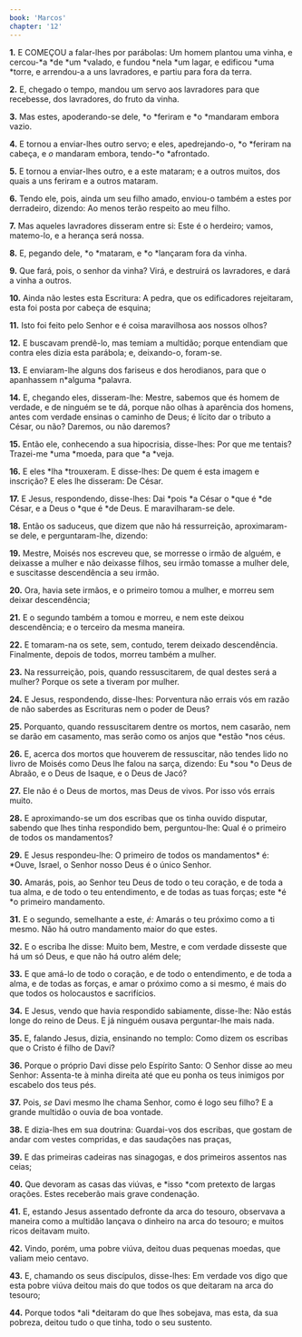 ```yaml
---
book: 'Marcos'
chapter: '12'
---
```


**1.** E COMEÇOU a falar-lhes por parábolas: Um homem plantou uma vinha, e cercou-*a *de *um *valado, e fundou *nela *um lagar, e edificou *uma *torre, e arrendou-a a uns lavradores, e partiu para fora da terra.

**2.** E, chegado o tempo, mandou um servo aos lavradores para que recebesse, dos lavradores, do fruto da vinha.

**3.** Mas estes, apoderando-se dele, *o *feriram e *o *mandaram embora vazio.

**4.** E tornou a enviar-lhes outro servo; e eles, apedrejando-o, *o *feriram na cabeça, e *o* mandaram embora, tendo-*o *afrontado.

**5.** E tornou a enviar-lhes outro, e a este mataram; e a outros muitos, dos quais a uns feriram e a outros mataram.

**6.** Tendo ele, pois, ainda um seu filho amado, enviou-o também a estes por derradeiro, dizendo: Ao menos terão respeito ao meu filho.

**7.** Mas aqueles lavradores disseram entre si: Este é o herdeiro; vamos, matemo-lo, e a herança será nossa.

**8.** E, pegando dele, *o *mataram, e *o *lançaram fora da vinha.

**9.** Que fará, pois, o senhor da vinha? Virá, e destruirá os lavradores, e dará a vinha a outros.

**10.** Ainda não lestes esta Escritura: A pedra, que os edificadores rejeitaram, esta foi posta por cabeça de esquina;

**11.** Isto foi feito pelo Senhor e é coisa maravilhosa aos nossos olhos?

**12.** E buscavam prendê-lo, mas temiam a multidão; porque entendiam que contra eles dizia esta parábola; e, deixando-o, foram-se.

**13.** E enviaram-lhe alguns dos fariseus e dos herodianos, para que o apanhassem n*alguma *palavra.

**14.** E, chegando eles, disseram-lhe: Mestre, sabemos que és homem de verdade, e de ninguém se te dá, porque não olhas à aparência dos homens, antes com verdade ensinas o caminho de Deus; é lícito dar o tributo a César, ou não? Daremos, ou não daremos?

**15.** Então ele, conhecendo a sua hipocrisia, disse-lhes: Por que me tentais? Trazei-me *uma *moeda, para que *a *veja.

**16.** E eles *lha *trouxeram. E disse-lhes: De quem é esta imagem e inscrição? E eles lhe disseram: De César.

**17.** E Jesus, respondendo, disse-lhes: Dai *pois *a César o *que é *de César, e a Deus o *que é *de Deus. E maravilharam-se dele.

**18.** Então os saduceus, que dizem que não há ressurreição, aproximaram-se dele, e perguntaram-lhe, dizendo:

**19.** Mestre, Moisés nos escreveu que, se morresse o irmão de alguém, e deixasse a mulher e não deixasse filhos, seu irmão tomasse a mulher dele, e suscitasse descendência a seu irmão.

**20.** Ora, havia sete irmãos, e o primeiro tomou a mulher, e morreu sem deixar descendência;

**21.** E o segundo também a tomou e morreu, e nem este deixou descendência; e o terceiro da mesma maneira.

**22.** E tomaram-na os sete, sem, contudo, terem deixado descendência. Finalmente, depois de todos, morreu também a mulher.

**23.** Na ressurreição, pois, quando ressuscitarem, de qual destes será a mulher? Porque os sete a tiveram por mulher.

**24.** E Jesus, respondendo, disse-lhes: Porventura não errais vós em razão de não saberdes as Escrituras nem o poder de Deus?

**25.** Porquanto, quando ressuscitarem dentre os mortos, nem casarão, nem se darão em casamento, mas serão como os anjos que *estão *nos céus.

**26.** E, acerca dos mortos que houverem de ressuscitar, não tendes lido no livro de Moisés como Deus lhe falou na sarça, dizendo: Eu *sou *o Deus de Abraão, e o Deus de Isaque, e o Deus de Jacó?

**27.** Ele não é o Deus de mortos, mas Deus de vivos. Por isso vós errais muito.

**28.** E aproximando-se um dos escribas que os tinha ouvido disputar, sabendo que lhes tinha respondido bem, perguntou-lhe: Qual é o primeiro de todos os mandamentos?

**29.** E Jesus respondeu-lhe: O primeiro de todos os mandamentos* é: *Ouve, Israel, o Senhor nosso Deus é o único Senhor.

**30.** Amarás, pois, ao Senhor teu Deus de todo o teu coração, e de toda a tua alma, e de todo o teu entendimento, e de todas as tuas forças; este *é *o primeiro mandamento.

**31.** E o segundo, semelhante a este, *é:* Amarás o teu próximo como a ti mesmo. Não há outro mandamento maior do que estes.

**32.** E o escriba lhe disse: Muito bem, Mestre, e com verdade disseste que há um só Deus, e que não há outro além dele;

**33.** E que amá-lo de todo o coração, e de todo o entendimento, e de toda a alma, e de todas as forças, e amar o próximo como a si mesmo, é mais do que todos os holocaustos e sacrifícios.

**34.** E Jesus, vendo que havia respondido sabiamente, disse-lhe: Não estás longe do reino de Deus. E já ninguém ousava perguntar-lhe mais nada.

**35.** E, falando Jesus, dizia, ensinando no templo: Como dizem os escribas que o Cristo é filho de Davi?

**36.** Porque o próprio Davi disse pelo Espírito Santo: O Senhor disse ao meu Senhor: Assenta-te à minha direita até que eu ponha os teus inimigos por escabelo dos teus pés.

**37.** Pois, *se* Davi mesmo lhe chama Senhor, como é logo seu filho? E a grande multidão o ouvia de boa vontade.

**38.** E dizia-lhes em sua doutrina: Guardai-vos dos escribas, que gostam de andar com vestes compridas, e das saudações nas praças,

**39.** E das primeiras cadeiras nas sinagogas, e dos primeiros assentos nas ceias;

**40.** Que devoram as casas das viúvas, e *isso *com pretexto de largas orações. Estes receberão mais grave condenação.

**41.** E, estando Jesus assentado defronte da arca do tesouro, observava a maneira como a multidão lançava o dinheiro na arca do tesouro; e muitos ricos deitavam muito.

**42.** Vindo, porém, uma pobre viúva, deitou duas pequenas moedas, que valiam meio centavo.

**43.** E, chamando os seus discípulos, disse-lhes: Em verdade vos digo que esta pobre viúva deitou mais do que todos os que deitaram na arca do tesouro;

**44.** Porque todos *ali *deitaram do que lhes sobejava, mas esta, da sua pobreza, deitou tudo o que tinha, todo o seu sustento.